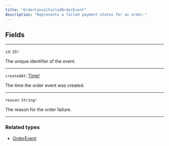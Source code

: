 ```yaml
---
title: "OrderCancelFailedOrderEvent"
description: "Represents a failed payment status for an order."
---
```


## Fields

---

`id`: `ID!`

The unique identifier of the event.

---

`createdAt`: [Time!](/api-reference/time)

The time the order event was created.

---

`reason`: `String!`

The reason for the order failure.

---

### Related types

* [OrderEvent](/api-reference/orderevent)